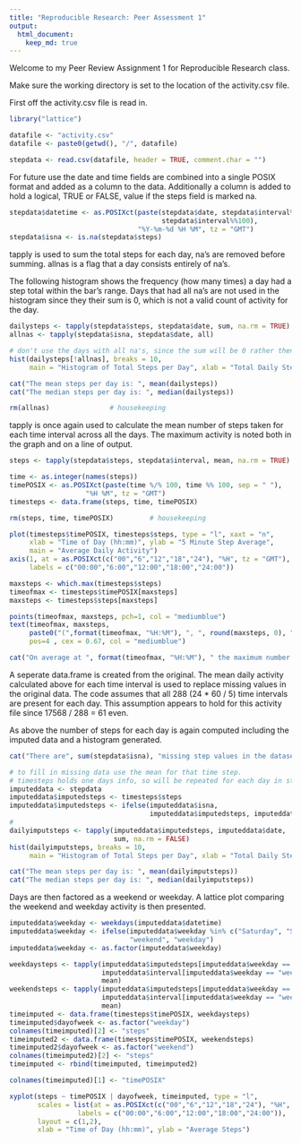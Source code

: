 ```yaml
---
title: "Reproducible Research: Peer Assessment 1"
output: 
  html_document:
    keep_md: true
---
```


Welcome to my Peer Review Assignment 1 for Reproducible Research class.

Make sure the working directory is set to the location of the activity.csv file.

First off the activity.csv file is read in.
```r
library("lattice")

datafile <- "activity.csv"
datafile <- paste0(getwd(), "/", datafile)

stepdata <- read.csv(datafile, header = TRUE, comment.char = "")
```

For future use the date and time fields are combined into a single POSIX format
and added as a column to the data.
Additionally a column is added to hold a logical, TRUE or FALSE, value if the
steps field is marked na.

```r
stepdata$datetime <- as.POSIXct(paste(stepdata$date, stepdata$interval%/%100,
                                      stepdata$interval%%100),
                                "%Y-%m-%d %H %M", tz = "GMT")
stepdata$isna <- is.na(stepdata$steps)
```

tapply is used to sum the total steps for each day, na's are removed before
summing.
allnas is a flag that a day consists entirely of na's.

The following histogram shows the frequency (how many times) a day had a step
total within the bar's range. Days that had all na's are not used in the
histogram since they their sum is 0, which is not a valid count of activity for
the day.

```r
dailysteps <- tapply(stepdata$steps, stepdata$date, sum, na.rm = TRUE)
allnas <- tapply(stepdata$isna, stepdata$date, all)

# don't use the days with all na's, since the sum will be 0 rather then na
hist(dailysteps[!allnas], breaks = 10,
     main = "Histogram of Total Steps per Day", xlab = "Total Daily Steps")

cat("The mean steps per day is: ", mean(dailysteps))
cat("The median steps per day is: ", median(dailysteps))

rm(allnas)               # housekeeping
```

tapply is once again used to calculate the mean number of steps taken for each
time interval across all the days. The maximum activity is noted both in the
graph and on a line of output.

```r
steps <- tapply(stepdata$steps, stepdata$interval, mean, na.rm = TRUE)

time <- as.integer(names(steps))
timePOSIX <- as.POSIXct(paste(time %/% 100, time %% 100, sep = " "),
                   "%H %M", tz = "GMT")
timesteps <- data.frame(steps, time, timePOSIX)

rm(steps, time, timePOSIX)         # housekeeping

plot(timesteps$timePOSIX, timesteps$steps, type = "l", xaxt = "n",
     xlab = "Time of Day (hh:mm)", ylab = "5 Minute Step Average",
     main = "Average Daily Activity")
axis(1, at = as.POSIXct(c("00","6","12","18","24"), "%H", tz = "GMT"),
     labels = c("00:00","6:00","12:00","18:00","24:00"))

maxsteps <- which.max(timesteps$steps)
timeofmax <- timesteps$timePOSIX[maxsteps]
maxsteps <- timesteps$steps[maxsteps]

points(timeofmax, maxsteps, pch=1, col = "mediumblue")
text(timeofmax, maxsteps,
     paste0("(",format(timeofmax, "%H:%M"), ", ", round(maxsteps, 0), ")" ),
     pos=4 , cex = 0.67, col = "mediumblue")

cat("On average at ", format(timeofmax, "%H:%M"), " the maximum number of steps, ", round(maxsteps, 0), ", occurred.", sep = "")

```

A seperate data.frame is created from the original. The mean daily activity
calculated above for each time interval is used to replace missing values in
the original data.
The code assumes that all 288 (24 * 60 / 5) time intervals are present for each
day. This assumption appears to hold for this activity file since
17568 / 288 = 61 even.

As above the number of steps for each day is again computed including the 
imputed data and a histogram generated.

```r
 
cat("There are", sum(stepdata$isna), "missing step values in the dataset")

# to fill in missing data use the mean for that time step.
# timesteps holds one days info, so will be repeated for each day in stepdata
imputeddata <- stepdata
imputeddata$imputedsteps <- timesteps$steps
imputeddata$imputedsteps <- ifelse(imputeddata$isna, 
                                   imputeddata$imputedsteps, imputeddata$steps)
# 
dailyimputsteps <- tapply(imputeddata$imputedsteps, imputeddata$date,
                          sum, na.rm = FALSE)
hist(dailyimputsteps, breaks = 10,
     main = "Histogram of Total Steps per Day", xlab = "Total Daily Steps")

cat("The mean steps per day is: ", mean(dailyimputsteps))
cat("The median steps per day is: ", median(dailyimputsteps))

```

Days are then factored as a weekend or weekday.
A lattice plot comparing the weekend and weekday activity is then presented.

```r
imputeddata$weekday <- weekdays(imputeddata$datetime)
imputeddata$weekday <- ifelse(imputeddata$weekday %in% c("Saturday", "Sunday"),
                              "weekend", "weekday")
imputeddata$weekday <- as.factor(imputeddata$weekday)

weekdaysteps <- tapply(imputeddata$imputedsteps[imputeddata$weekday == "weekday"],
                       imputeddata$interval[imputeddata$weekday == "weekday"],
                       mean)
weekendsteps <- tapply(imputeddata$imputedsteps[imputeddata$weekday == "weekend"],
                       imputeddata$interval[imputeddata$weekday == "weekend"],
                       mean)
timeimputed <- data.frame(timesteps$timePOSIX, weekdaysteps)
timeimputed$dayofweek <- as.factor("weekday")
colnames(timeimputed)[2] <- "steps"
timeimputed2 <- data.frame(timesteps$timePOSIX, weekendsteps)
timeimputed2$dayofweek <- as.factor("weekend")
colnames(timeimputed2)[2] <- "steps"
timeimputed <- rbind(timeimputed, timeimputed2)

colnames(timeimputed)[1] <- "timePOSIX"

xyplot(steps ~ timePOSIX | dayofweek, timeimputed, type = "l", 
       scales = list(at = as.POSIXct(c("00","6","12","18","24"), "%H", tz = "GMT"),
                 labels = c("00:00","6:00","12:00","18:00","24:00")),
       layout = c(1,2),
       xlab = "Time of Day (hh:mm)", ylab = "Average Steps")
```